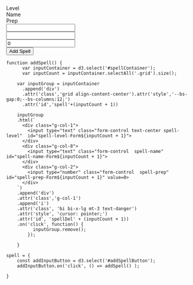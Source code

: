 ```{=html}

    <div id="spellContainer" class="mb-3">
        
    <div class="grid g-0 justify-content-center " style="--bs-gap:0; --bs-columns:12">
    <!-- labels -->
      <div class="g-col-1">
        Level
      </div>
      <div class="g-col-8">
        Name
      </div>
      <div class="g-col-2">
        Prep
      </div>   
      <div class="g-col-1"> 
            <span></span>
      </div> 


      <div class="g-col-1">
        <input type="text" class="form-control  text-center spell-level"  id="spell-level-Form1">
      </div>
      <div class="g-col-8">
        <input type="text" class="form-control spell-name"  id="spell-name-Form1">
      </div>
      <div class="g-col-2">
        <input type="number" class="form-control spell-prep" id="spell-prep-Form1" value=0>
      </div>  
      <div class="g-col-1"> 
            <span></span>
      </div>    
    </div>
    </div>

    <div class="input-group  input-group-sm mb-3">
        <button id="addSpellButton" class="btn btn-primary rounded">Add Spell</button>
    </div>
```

```ojs

function addSpell() {
      var inputContainer = d3.select('#spellContainer');
      var inputCount = inputContainer.selectAll('.grid').size();

    var inputGroup = inputContainer
      .append('div')
      .attr('class','grid align-content-center').attr('style','--bs-gap:0;--bs-columns:12;')
      .attr('id','spell'+(inputCount + 1))

    inputGroup
    .html(`
      <div class="g-col-1">
        <input type="text" class="form-control text-center spell-level"  id="spell-level-Form${inputCount + 1}">
      </div>
      <div class="g-col-8">
        <input type="text" class="form-control  spell-name"  id="spell-name-Form${inputCount + 1}">
      </div>
      <div class="g-col-2">
        <input type="number" class="form-control  spell-prep" id="spell-prep-Form${inputCount + 1}" value=0>
      </div> 
    `)
    .append('div')
    .attr('class','g-col-1')
    .append('i')
    .attr('class', 'bi bi-x-lg mt-3 text-danger')
    .attr('style', 'cursor: pointer;')
    .attr('id', 'spellDel' + (inputCount + 1))
    .on('click', function() {
          inputGroup.remove();
        });
      
    }

spell = {
    const addInputButton = d3.select('#addSpellButton');
    addInputButton.on('click', () => addSpell() );

}
```